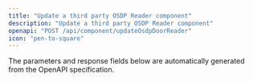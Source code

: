 ```yaml
---
title: "Update a third party OSDP Reader component"
description: "Update a third party OSDP Reader component"
openapi: "POST /api/component/updateOsdpDoorReader"
icon: "pen-to-square"
---
```


<Note>
The parameters and response fields below are automatically generated from the OpenAPI specification.
</Note>
